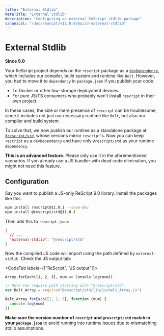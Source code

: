 ```yaml
---
title: "External Stdlib"
metaTitle: "External Stdlib"
description: "Configuring an external ReScript stdlib package"
canonical: "/docs/manual/v12.0.0/build-external-stdlib"
---
```


# External Stdlib

**Since 9.0**

Your ReScript project depends on the `rescript` package as a [`devDependency`](https://docs.npmjs.com/specifying-dependencies-and-devdependencies-in-a-package-json-file), which includes our compiler, build system and runtime like `Belt`. However, you had to move it to `dependency` in `package.json` if you publish your code:

- To Docker or other low-storage deployment devices.
- For pure JS/TS consumers who probably won't install `rescript` in their own project.

In these cases, the size or mere presence of `rescript` can be troublesome, since it includes not just our necessary runtime like `Belt`, but also our compiler and build system.

To solve that, we now publish our runtime as a standalone package at [`@rescript/std`](https://www.npmjs.com/package/@rescript/std), whose versions mirror `rescript`'s. Now you can keep `rescript` as a `devDependency` and have only `@rescript/std` as your runtime `dependency`.

**This is an advanced feature**. Please only use it in the aforementioned scenarios. If you already use a JS bundler with dead code elimination, you might not need this feature.

## Configuration

Say you want to publish a JS-only ReScript 9.0 library. Install the packages like this:

```sh
npm install rescript@11.0.1 --save-dev
npm install @rescript/std@11.0.1
```

Then add this to `rescript.json`:

```json
{
  // ...
  "external-stdlib": "@rescript/std"
}
```

Now the compiled JS code will import using the path defined by `external-stdlib`. Check the JS output tab:

<CodeTab labels={["ReScript", "JS output"]}>

```res
Array.forEach([1, 2, 3], num => Console.log(num))
```

```js
// Note the require path starting with "@rescript/std".
var Belt_Array = require("@rescript/std/lib/js/belt_Array.js")

Belt_Array.forEach([1, 2, 3], function (num) {
  console.log(num)
})
```

</CodeTab>

**Make sure the version number of `rescript` and `@rescript/std` match in your `package.json`** to avoid running into runtime issues due to mismatching stdlib assumptions.
